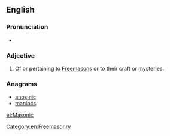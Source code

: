 {{also|masonic}}
==English==

===Pronunciation===
* {{IPA|/məˈsɑnɪk/|/meɪˈsɑnɪk/|lang=en}}

===Adjective===
{{en-adj|-}}

# Of or pertaining to [[Freemason]]s or to their craft or mysteries.

===Anagrams===
* [[anosmic#English|anosmic]]
* [[maniocs#English|maniocs]]


[[Category:en:Freemasonry]]

[[et:Masonic]]